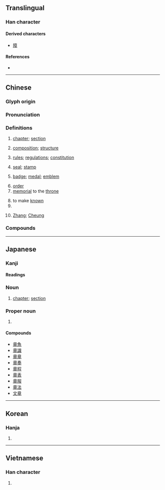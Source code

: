 {{character info/new}}
==Translingual==

===Han character===
{{Han char|rn=117|rad=立|as=06|sn=11|four=00406|canj=YTAJ|ids=⿱立早 or ⿱音十}}

====Derived characters====
* [[障]]

====References====
* {{Han ref|kx=0871.080|dkj=25761|dj=1301.170|hdz=42709.040|uh=7AE0|ud=31456|bh=B3B9|bd=46009}}

----

==Chinese==
{{zh-forms}}

===Glyph origin===
{{Han etym}}

===Pronunciation===
{{zh-pron
|m=zhāng
|c=zoeng1
|h=pfs=chông
|md=cŏng
|mn=xm,qz,tp,tc,hc,kh,lk,sx,yl,km,mg:chiuⁿ/zz,tn:chioⁿ/xm,qz,tw:chiong/zz:chiang
|mn_note=chiuⁿ/chioⁿ - vernacular; chiong/chiang - literary
|mn-t=zion1/ziên1/ziang1
|mn-t_note=zion1/ziên1 - vernacular; ziang1 - literary
|w=1tsaan
|mc=y
|oc=y
|ma=y
|cat=n,v,cls,pn
}}

===Definitions===
{{zh-hanzi}}

# [[chapter]]; [[section]]
#: {{zh-x|章節|chapter, section}}
# [[composition]]; [[structure]]
#: {{zh-x|文章|article, essay}}
# [[rule]]s; [[regulation]]s; [[constitution]]
#: {{zh-x|章程|rules, regulations}}
# [[seal]]; [[stamp]]
#: {{zh-x|圖章|stamp, seal}}
# [[badge]]; [[medal]]; [[emblem]]
#: {{zh-x|徽章|badge, emblem}}
# [[order]]
# [[memorial]] to the [[throne]]
#: {{zh-x|奏章|memorial to the throne}}
# to make [[known]]
# {{zh-classifier|[[chapter]]s, etc}}
# {{surname|lang=zh}} [[Zhang]]; [[Cheung]]

===Compounds===
{{zh-der|建章|千章|密章|便章|彫章鏤句|大諫章|平章百姓|彈章|周章狼狽|報章|帽章|九章算術|徽章|三侯之章|大做文章|急就章|典章制度|引首章|孔章望斗|店章|平章|周章|出口成章|尋章摘句|寶章|寶鼎勛章|下筆成章|官樣文章|保章氏|不成章|圖章|像章|作文章|天章|奎章|國光獎章|大憲章|大費周章|九章律|壓角章|含章|奏章|國光勛章|印章學|九章|印章|勛章|定章|出言成章|典章|公章|八股文章|官章|大塊文章|有文章|牙章|會章|沉吟章句|樂章|景星勛章|斷章摘句|服章|率爾成章|文章星斗|有章|明章之治|憲章|敷章|文虎章|率由舊章|文章憎命|招生簡章|文章鉅公|斷章取義|正章|私章|真章|斷章截句|摘句尋章|橡皮圖章|滿腹文章|照章|摛章繪句|瑤章|班馬文章|獎章|河女之章|摛藻雕章|煞費周章|搜章擿句|殘章斷簡|成章|斐然成章|操翰成章|抗章|毫無章法|榮譽勛章|文章魁首|昄章|援筆成章|文章|約章|章句之徒|龍章鳳篆|蓋章|龍章|章回小說|臂章|章魚|老章程|篇章|走筆成章|見真章|露章|飲章|總章|章表|簽章|紀念章|章臺|章臺柳|胸章|脫口成章|龍章鳳姿|違章建築|簡章|鵬舉獎章|肩章|表章|騎縫章|賞罰無章|雜亂無章|章身|辨章|黨章|豫章|章華|章草|章臺楊柳|章節|章程|章甫縫掖|章甫|章決句斷|章水|章奏|章句儒|章句|章則|諫章|辭章|舉筆成章|褒章|雲章|章服|雕章繢句|誕章|袖章|龍蛇之章|順理成章|鉤章棘句|雕章鏤句|閒章|章法|都鄙有章|雲麾勛章|規章|連章累牘|辯章|章甫薦履|詞章|走馬章臺|費周章|證章|紫綬金章|章動|約法三章|領章|說章兒|星章|章興|章程}}

{{zh-cat|Elementary}}

----

==Japanese==

===Kanji===
{{ja-kanji|grade=3|rs=立06}}

====Readings====
{{ja-readings
|goon=しょう<しやう
|kanon=しょう<しやう
|nanori=あき, あきら, あや, ふみ
}}

===Noun===
{{ja-noun|しょう}}

# [[chapter]]; [[section]]

===Proper noun===
{{ja-pos|あきら|proper}}

# {{given name|male|lang=ja|sort=あきら}}

====Compounds====
{{der-top}}
* [[章魚]]
* [[章識]]
* [[章章]]
* [[章奏]]
* [[章程]]
* [[章表]]
* [[章服]]
* [[章法]]
* [[文章]]
{{der-bottom}}

----

==Korean==

===Hanja===
{{ko-hanja|hangeul=[[장]]|eumhun=|mr=chang|y=cang}}

# {{defn|lang=ko|sort=立06}}

----

==Vietnamese==

===Han character===
{{vi-hantu|[[chương]]|rs=立06}}

# {{defn|lang=vi|sort=立06}}
